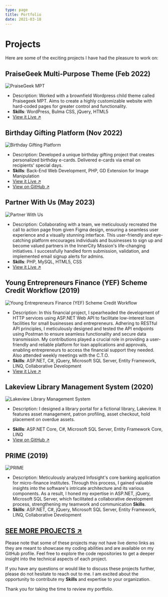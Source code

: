 ```yaml
---
type: page
title: Portfolio
date: 2021-03-18
---
```


# Projects

Here are some of the exciting projects I have had the pleasure to work on:

## PraiseGeek Multi-Purpose Theme (Feb 2022)

![PraiseGeek MPT](/images/praisegeekmpt.png)

- Description: Worked with a brownfield Wordpress child theme called Praisegeek MPT. Aims to create a highly customizable website with hard-coded pages for greater control and functionality.
- **Skills**: WordPress, Bulma CSS, jQuery, HTML5
- [View it Live ↗](https://theinnercitymission.ngo)

## Birthday Gifting Platform (Nov 2022)

![Birthday Gifting Platform](/images/birthday-platform.png)

- Description: Developed a unique birthday gifting project that creates personalized birthday e-cards. Delivered e-cards via email on recipients' special days.
- **Skills**: Back-End Web Development, PHP, GD Extension for Image Manipulation
- [View it Live ↗](https://icm.ngo/pledgeYourBirthday)
- [View on GitHub ↗](https://github.com/NobleOsinachi/BirthdayEcardGenerator)

## Partner With Us (May 2023)

![Partner With Us](/images/partner-with-us.png)


- Description: Collaborating with a team, we meticulously recreated the call to action page from given Figma design, ensuring a seamless user experience and a visually stunning interface. This user-friendly and eye-catching platform encourages individuals and businesses to sign up and become valued partners in the InnerCity Mission's life-changing initiatives. I successfully handled form submission, validation, and implemented email signup alerts for admins.
- **Skills**: PHP, MySQL, HTML5, CSS
- [View it Live ↗](https://icm.ngo/partnerWithUs)

## Young Entrepreneurs Finance (YEF) Scheme Credit Workflow (2019)

![Young Entrepreneurs Finance (YEF) Scheme Credit Workflow](/images/yefs.png)

- Description: In this financial project, I spearheaded the development of HTTP services using ASP.NET Web API to facilitate low-interest loan facilities for small businesses and entrepreneurs. Adhering to RESTful API principles, I meticulously designed and tested the API endpoints using Postman to ensure seamless functionality and secure data transmission. My contributions played a crucial role in providing a user-friendly and reliable platform for loan applications and approvals, enabling entrepreneurs to access the financial support they needed. Also attended weekly meetings with the C.T.O.
- **Skills**: ASP.NET, C#, jQuery, Microsoft SQL Server, Entity Framework, LINQ, Collaborative Development
- [View it Live ↗](https://yefs.ubagroup.com/youngent/Home/)

## Lakeview Library Management System (2020)

![Lakeview Library Management System](/images/library.png)

- Description: I designed a library portal for a fictional library, Lakeview. It features asset management, patron profiling, asset checkout, hold placement on overdue assets.
<!-- https://www.youtube.com/watch?v=WTVcLFTgDqs -->
- **Skills**: ASP.NET Core, C#, Microsoft SQL Server, Entity Framework Core, LINQ
- [View on GitHub ↗](https://github.com/NobleOsinachi/Library.git/)

## PRIME (2019)

![PRIME](/images/prime.png)

- Description: Meticulously analyzed Infosight's core banking application for micro-finance institutes. Through this process, I gained valuable insights into the software's intricate architecture and its various components. As a result, I honed my expertise in ASP.NET, jQuery, Microsoft SQL Server, which facilitated a collaborative development process, strengthening my teamwork and communication **Skills**.
- **Skills**: ASP.NET, C#, jQuery, Microsoft SQL Server, Entity Framework, LINQ, Collaborative Development

## [SEE MORE PROJECTS ↗](https://bento.me/NobleOsinachi/)

Please note that some of these projects may not have live demo links as they are meant to showcase my coding abilities and are available on my GitHub profile. Feel free to explore the code repositories to get a deeper insight into the technical aspects of each project.

If you have any questions or would like to discuss these projects further, please do not hesitate to reach out to me. 
I am excited about the opportunity to contribute my **Skills** and expertise to your organization.

Thank you for taking the time to review my portfolio.
